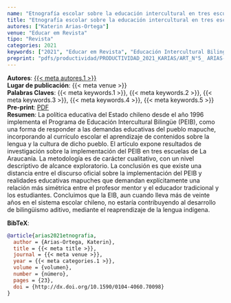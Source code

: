 ```yaml
---
name: "Etnografía escolar sobre la educación intercultural en tres escuelas mapuches de La Araucanía"
title: "Etnografía escolar sobre la educación intercultural en tres escuelas mapuches de La Araucanía"
autores: ["Katerin Arias-Ortega"]
venue: "Educar em Revista"
tipo: "Revista"
categories: 2021
keywords: ["2021", "Educar em Revista", "Educación Intercultural Bilingüe", "Relación educativa", "Interculturalidad"]
preprint: "pdfs/productividad/PRODUCTIVIDAD_2021_KARIAS/ART_N°5_ ARIAS-ORTEGA_educaremrevista_2021_WOS.pdf"
---
```

**Autores**: [{{< meta autores.1 >}}](../members/current/Katerin Arias.qmd)  
**Lugar de publicación**: {{< meta venue >}}   
**Palabras Claves**: {{< meta keywords.1 >}}, {{< meta keywords.2 >}}, {{< meta keywords.3 >}}, {{< meta keywords.4 >}}, {{< meta keywords.5 >}}  
**Pre-print**: [PDF](../{{< meta preprint >}})  
**Resumen**: La política educativa del Estado chileno desde el año 1996 implementa el Programa de Educación Intercultural Bilingüe (PEIB), como una forma de responder a las demandas educativas del pueblo mapuche, incorporando al currículo escolar el aprendizaje de contenidos sobre la lengua y la cultura de dicho pueblo. El artículo expone resultados de investigación sobre la implementación del PEIB en tres escuelas de La Araucanía. La metodología es de carácter cualitativo, con un nivel descriptivo de alcance exploratorio. La conclusión es que existe una distancia entre el discurso oficial sobre la implementación del PEIB y realidades educativas mapuches que demandan explícitamente una relación más simétrica entre el profesor mentor y el educador tradicional y los estudiantes. Concluimos que la EIB, aun cuando lleva más de veinte años en el sistema escolar chileno, no estaría contribuyendo al desarrollo de bilingüismo aditivo, mediante el reaprendizaje de la lengua indígena.


**BibTeX**:
```bibtex
@article{arias2021etnografia,
  author = {Arias-Ortega, Katerin},
  title = {{< meta title >}},
  journal = {{< meta venue >}},
  year = {{< meta categories.1 >}},
  volume = {volumen},
  number = {número},
  pages = {23},
  doi = {http://dx.doi.org/10.1590/0104-4060.70098}
}
```
